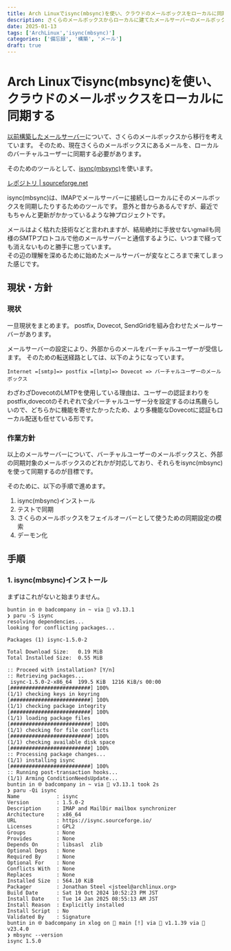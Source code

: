 ```yaml
---
title: Arch Linuxでisync(mbsync)を使い、クラウドのメールボックスをローカルに同期する
description: さくらのメールボックスからローカルに建てたメールサーバーのメールボックスに同期します。そのためisync(mbsync)を使用します。
date: 2025-01-13
tags: ['ArchLinux','isync(mbsync)']
categories: ['備忘録', '構築', 'メール']
draft: true
---
```


# Arch Linuxでisync(mbsync)を使い、クラウドのメールボックスをローカルに同期する

[以前構築したメールサーバー](/posts/build-mailserver-with-sendgrid-arch)について、さくらのメールボックスから移行を考えています。
そのため、現在さくらのメールボックスにあるメールを、ローカルのバーチャルユーザーに同期する必要があります。

そのためのツールとして、[isync(mbsync)](https://wiki.archlinux.jp/index.php/Isync)を使います。

[レポジトリ | sourceforge.net](https://sourceforge.net/p/isync/isync/ci/master/tree/)

isync(mbsync)は、IMAPでメールサーバーに接続しローカルにそのメールボックスを同期したりするためのツールです。
意外と昔からあるんですが、最近でもちゃんと更新がかかっているような神プロジェクトです。

メールはよく枯れた技術などと言われますが、結局絶対に手放せないgmailも同様のSMTPプロトコルで他のメールサーバーと通信するように、いつまで経っても消えないものと勝手に思っています。  
その辺の理解を深めるために始めたメールサーバーが変なところまで来てしまった感じです。

## 現状・方針

### 現状

一旦現状をまとめます。
postfix, Dovecot, SendGridを組み合わせたメールサーバーがあります。

メールサーバーの設定により、外部からのメールをバーチャルユーザーが受信します。
そのための転送経路としては、以下のようになっています。

```
Internet =[smtp]=> postfix =[lmtp]=> Dovecot => バーチャルユーザーのメールボックス
```

わざわざDovecotのLMTPを使用している理由は、ユーザーの認証まわりをpostfix,dovecotのそれぞれで全バーチャルユーザー分を設定するのは馬鹿らしいので、どちらかに機能を寄せたかったため、より多機能なDovecotに認証もローカル配送も任せている形です。

### 作業方針

以上のメールサーバーについて、バーチャルユーザーのメールボックスと、外部の同期対象のメールボックスのどれかが対応しており、それらをisync(mbsync)を使って同期するのが目標です。

そのために、以下の手順で進めます。

1. isync(mbsync)インストール
2. テストで同期
3. さくらのメールボックスをフェイルオーバーとして使うための同期設定の模索
4. デーモン化

## 手順

### 1. isync(mbsync)インストール

まずはこれがないと始まりません。

```
buntin in 🌐 badcompany in ~ via 🐍 v3.13.1 
❯ paru -S isync  
resolving dependencies...
looking for conflicting packages...

Packages (1) isync-1.5.0-2

Total Download Size:   0.19 MiB
Total Installed Size:  0.55 MiB

:: Proceed with installation? [Y/n] 
:: Retrieving packages...
 isync-1.5.0-2-x86_64  199.5 KiB  1216 KiB/s 00:00 [##########################] 100%
(1/1) checking keys in keyring                     [##########################] 100%
(1/1) checking package integrity                   [##########################] 100%
(1/1) loading package files                        [##########################] 100%
(1/1) checking for file conflicts                  [##########################] 100%
(1/1) checking available disk space                [##########################] 100%
:: Processing package changes...
(1/1) installing isync                             [##########################] 100%
:: Running post-transaction hooks...
(1/1) Arming ConditionNeedsUpdate...
buntin in 🌐 badcompany in ~ via 🐍 v3.13.1 took 2s 
❯ paru -Qi isync 
Name            : isync
Version         : 1.5.0-2
Description     : IMAP and MailDir mailbox synchronizer
Architecture    : x86_64
URL             : https://isync.sourceforge.io/
Licenses        : GPL2
Groups          : None
Provides        : None
Depends On      : libsasl  zlib
Optional Deps   : None
Required By     : None
Optional For    : None
Conflicts With  : None
Replaces        : None
Installed Size  : 564.10 KiB
Packager        : Jonathan Steel <jsteel@archlinux.org>
Build Date      : Sat 19 Oct 2024 10:52:23 PM JST
Install Date    : Tue 14 Jan 2025 08:55:13 AM JST
Install Reason  : Explicitly installed
Install Script  : No
Validated By    : Signature
buntin in 🌐 badcompany in xlog on  main [!] via 🥟 v1.1.39 via  v23.4.0 
❯ mbsync --version
isync 1.5.0
```





